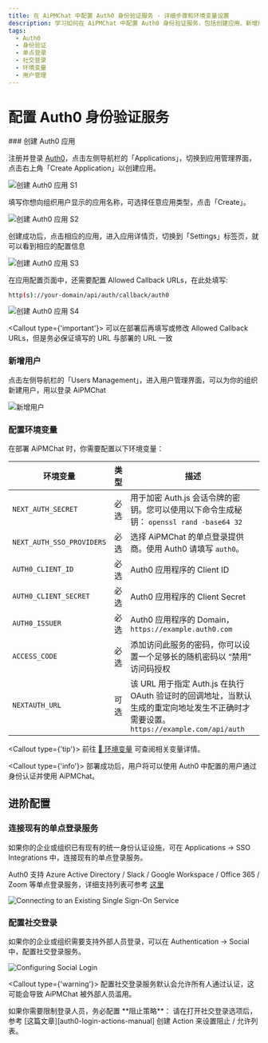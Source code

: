 ```yaml
---
title: 在 AiPMChat 中配置 Auth0 身份验证服务 - 详细步骤和环境变量设置
description: 学习如何在 AiPMChat 中配置 Auth0 身份验证服务，包括创建应用、新增用户、配置环境变量等。了解如何连接现有的单点登录服务和配置社交登录。
tags:
  - Auth0
  - 身份验证
  - 单点登录
  - 社交登录
  - 环境变量
  - 用户管理
---
```


# 配置 Auth0 身份验证服务

<Steps>
  ### 创建 Auth0 应用

注册并登录 [Auth0][auth0-client-page]，点击左侧导航栏的「Applications」，切换到应用管理界面，点击右上角「Create Application」以创建应用。

<Image
  alt="创建 Auth0 应用 S1"
  inStep
  src="https://github.com/aipmhub/aipm-chat/assets/30863298/f068190f-0027-4d3b-8667-d632e43d5a86"
/>

填写你想向组织用户显示的应用名称，可选择任意应用类型，点击「Create」。

<Image
  alt="创建 Auth0 应用 S2"
  inStep
  src="https://github.com/aipmhub/aipm-chat/assets/30863298/3e0082df-9b6f-46f3-b67f-bdc79e1eb2cc"
/>

创建成功后，点击相应的应用，进入应用详情页，切换到「Settings」标签页，就可以看到相应的配置信息

<Image
  alt="创建 Auth0 应用 S3"
  inStep
  src="https://github.com/aipmhub/aipm-chat/assets/30863298/df4cea85-616a-46f5-b2de-42725d9b82a6"
/>

在应用配置页面中，还需要配置 Allowed Callback URLs，在此处填写:

```bash
http(s)://your-domain/api/auth/callback/auth0
```

<Image
  alt="创建 Auth0 应用 S4"
  inStep
  src="https://github.com/aipmhub/aipm-chat/assets/30863298/62fbd09f-a69a-4460-949b-0f6285fa65b9"
/>

<Callout type={'important'}>
  可以在部署后再填写或修改 Allowed Callback URLs，但是务必保证填写的 URL 与部署的 URL 一致
</Callout>

### 新增用户

点击左侧导航栏的「Users Management」，进入用户管理界面，可以为你的组织新建用户，用以登录 AiPMChat

<Image
  alt="新增用户"
  inStep
  src="https://github.com/aipmhub/aipm-chat/assets/30863298/0beda150-d0b6-43cf-a9f1-fce928b83a96"
/>

### 配置环境变量

在部署 AiPMChat 时，你需要配置以下环境变量：

| 环境变量 | 类型 | 描述 |
| --- | --- | --- |
| `NEXT_AUTH_SECRET` | 必选 | 用于加密 Auth.js 会话令牌的密钥。您可以使用以下命令生成秘钥： `openssl rand -base64 32` |
| `NEXT_AUTH_SSO_PROVIDERS` | 必选 | 选择 AiPMChat 的单点登录提供商。使用 Auth0 请填写 `auth0`。 |
| `AUTH0_CLIENT_ID` | 必选 | Auth0 应用程序的 Client ID |
| `AUTH0_CLIENT_SECRET` | 必选 | Auth0 应用程序的 Client Secret |
| `AUTH0_ISSUER` | 必选 | Auth0 应用程序的 Domain，`https://example.auth0.com` |
| `ACCESS_CODE` | 必选 | 添加访问此服务的密码，你可以设置一个足够长的随机密码以 “禁用” 访问码授权 |
| `NEXTAUTH_URL` | 可选 | 该 URL 用于指定 Auth.js 在执行 OAuth 验证时的回调地址，当默认生成的重定向地址发生不正确时才需要设置。`https://example.com/api/auth` |

  <Callout type={'tip'}>
    前往 [📘 环境变量](/docs/self-hosting/environment-variable#auth0) 可查阅相关变量详情。

</Callout>
</Steps>

<Callout type={'info'}>
  部署成功后，用户将可以使用 Auth0 中配置的用户通过身份认证并使用 AiPMChat。
</Callout>

## 进阶配置

### 连接现有的单点登录服务

如果你的企业或组织已有现有的统一身份认证设施，可在 Applications -> SSO Integrations 中，连接现有的单点登录服务。

Auth0 支持 Azure Active Directory / Slack / Google Workspace / Office 365 / Zoom 等单点登录服务，详细支持列表可参考 [这里][auth0-sso-integrations]

<Image
  alt="Connecting to an Existing Single Sign-On Service"
  src="https://github.com/aipmhub/aipm-chat/assets/30863298/9891347e-a338-4aa9-8714-f16c8dbcfcec"
/>

### 配置社交登录

如果你的企业或组织需要支持外部人员登录，可以在 Authentication -> Social 中，配置社交登录服务。

<Image
  alt="Configuring Social Login"
  src="https://github.com/aipmhub/aipm-chat/assets/30863298/880749a6-5ba4-4e20-a968-b583a54de7fa"
/>

<Callout type={'warning'}>
  配置社交登录服务默认会允许所有人通过认证，这可能会导致 AiPMChat 被外部人员滥用。
</Callout>

<Callout>
  如果你需要限制登录人员，务必配置 **阻止策略**： 请在打开社交登录选项后，参考
  [这篇文章][auth0-login-actions-manual] 创建 Action 来设置阻止 / 允许列表。
</Callout>

[auth0-client-page]: https://manage.auth0.com/dashboard
[auth0-login-actions-manual]: https://auth0.com/blog/permit-or-deny-login-requests-using-auth0-actions/
[auth0-sso-integrations]: https://marketplace.auth0.com/features/sso-integrations
